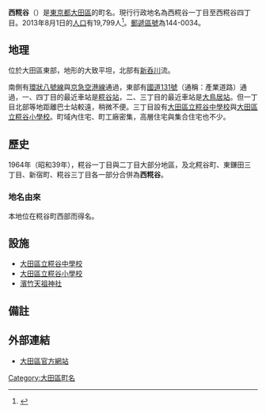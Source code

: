 {{Pathnav|日本|東京都|大田區|frame=1}}
{{Infobox Settlement
|official_name = 西糀谷
|native_name =
|settlement_type = [[町|町]]
|image_skyline =
|imagesize =
|image_caption =
|image_flag =
|image_seal =
| image_map =
| map_caption =
|subdivision_type = [[國家|國家]]
|subdivision_name = [[File:Flag_of_Japan.svg|border]] [[日本|日本]]
|subdivision_type1 = [[都道府縣|都道府縣]]
|subdivision_name1 = [[File:Flag_of_Tokyo_Prefecture.svg|25px]] [[東京都|東京都]]
|subdivision_type2 = [[東京都區部|特別區]]
|subdivision_name2 = [[File:Flag_of_Ota,_Tokyo.svg|25px]] [[大田區|大田區]]
|subdivision_type3 = [[地域|地域]]
|subdivision_name3 = [[蒲田區|蒲田地域]]
|established_title =
|established_date =
|government_type =
|leader_title =
|leader_name =
|area_magnitude =
|area_total_sq_mi =
|area_total_km2 =
|area_land_sq_mi =
|area_land_km2 =
|area_urban_sq_mi =
|area_urban_km2 =
|area_metro_km2 =
|area_metro_sq_mi =
|population_as_of= 2013年（平成25年）8月1日
|population_footnotes =
|population_total = 19799
|population_urban =
|population_metro =
|population_density_sq_mi =
|population_density_km2 =
| timezone = [[日本標準時間|JST]]
| utc_offset = +9
|timezone_DST =
|utc_offset_DST =
|latd=|latm=|lats=|latNS=
|longd=|longm=|longs=|longEW=
|elevation_footnotes=
|elevation_m =
|elevation_ft =
|postal_code_type = [[郵遞區號|郵遞區號]]
|postal_code = 144-0034
|area_code =
|website =
|footnotes =
}}
'''西糀谷'''（{{jpn|j=西糀谷|hg=にしこうじや|rm=Nishi-kōjiya|f=y}}）是[[東京都|東京都]][[大田區|大田區]]的町名。現行行政地名為西糀谷一丁目至西糀谷四丁目。2013年8月1日的[[人口|人口]]有19,799人<ref>{{Cite web |url=http://www.city.ota.tokyo.jp/kuseijoho/suuji/jinkou/setai_jinkou/oota_suji2508.html |title=大田区ホームページ：平成25年8月1日現在 |accessdate=2013-08-26 |archive-date=2014-02-18 |archive-url=https://web.archive.org/web/20140218230417/http://www.city.ota.tokyo.jp/kuseijoho/suuji/jinkou/setai_jinkou/oota_suji2508.html |dead-url=no }}</ref>。[[郵遞區號|郵遞區號]]為144-0034。

==地理==
位於大田區東部，地形的大致平坦，北部有[[新呑川|新呑川]]流。

南側有[[東京都道311號環狀八號線|環狀八號線]]與[[京急空港線|京急空港線]]通過，東部有[[國道131號|國道131號]]（通稱：產業道路）通過，一、四丁目的最近車站是[[糀谷站|糀谷站]]，二、三丁目的最近車站是[[大鳥居站|大鳥居站]]。但一丁目北部等地距離巴士站較遠，稍微不便。三丁目設有[[大田區立糀谷中學校|大田區立糀谷中學校]]與[[大田區立糀谷小學校|大田區立糀谷小學校]]。町域內住宅、町工廠密集，高層住宅與集合住宅也不少。

== 歷史 ==
1964年（昭和39年），糀谷一丁目與二丁目大部分地區，及北糀谷町、東鎌田三丁目、新宿町、糀谷三丁目各一部分合併為'''西糀谷'''。
=== 地名由來 ===
本地位在糀谷町西部而得名。

== 設施 ==
* [[大田區立糀谷中學校|大田區立糀谷中學校]]
* [[大田區立糀谷小學校|大田區立糀谷小學校]]
* [[濱竹天祖神社|濱竹天祖神社]]

== 備註 ==
{{Reflist}}

== 外部連結 ==
{{Commonscat|Kōjiya,_Tokyo}}
* [http://www.city.ota.tokyo.jp/ 大田區官方網站] {{Wayback|url=http://www.city.ota.tokyo.jp/ |date=20130815032600 }}

{{大田區的町名}}
{{DEFAULTSORT:Nishi-Kojiya}}
[[Category:大田區町名|Category:大田區町名]]